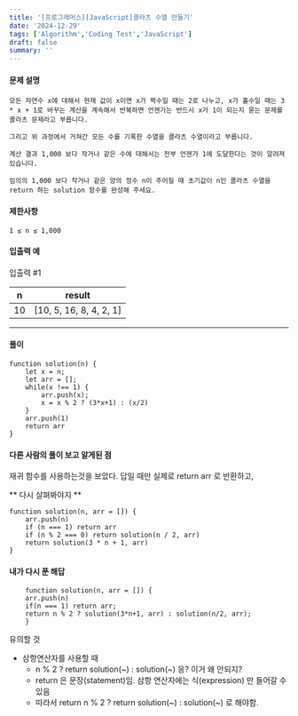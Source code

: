 ```yaml
---
title: '[프로그래머스][JavaScript]콜라츠 수열 만들기'
date: '2024-12-29'
tags: ['Algorithm','Coding Test','JavaScript']
draft: false
summary: ''
---
```

#### 문제 설명
    모든 자연수 x에 대해서 현재 값이 x이면 x가 짝수일 때는 2로 나누고, x가 홀수일 때는 3 * x + 1로 바꾸는 계산을 계속해서 반복하면 언젠가는 반드시 x가 1이 되는지 묻는 문제를 콜라츠 문제라고 부릅니다.

    그리고 위 과정에서 거쳐간 모든 수를 기록한 수열을 콜라츠 수열이라고 부릅니다.
    
    계산 결과 1,000 보다 작거나 같은 수에 대해서는 전부 언젠가 1에 도달한다는 것이 알려져 있습니다.
    
    임의의 1,000 보다 작거나 같은 양의 정수 n이 주어질 때 초기값이 n인 콜라츠 수열을 return 하는 solution 함수를 완성해 주세요.
#### 제한사항
````
1 ≤ n ≤ 1,000
````
#### 입출력 예
입출력 #1

|n	|result|
|----|----|
|10	|[10, 5, 16, 8, 4, 2, 1]|
---
#### 풀이
````
function solution(n) {
    let x = n;
    let arr = [];
    while(x !== 1) {
        arr.push(x);
        x = x % 2 ? (3*x+1) : (x/2) 
    }
    arr.push(1)
    return arr
}
````
#### 다른 사람의 풀이 보고 알게된 점
재귀 함수를 사용하는것을 보았다.
답일 때만 실제로 return arr 로 반환하고,

 ** 다시 살펴봐야지 ** 
````
function solution(n, arr = []) {
    arr.push(n)
    if (n === 1) return arr
    if (n % 2 === 0) return solution(n / 2, arr)
    return solution(3 * n + 1, arr)
}
````

#### 내가 다시 푼 해답
````
    function solution(n, arr = []) {
    arr.push(n)
    if(n === 1) return arr;
    return n % 2 ? solution(3*n+1, arr) : solution(n/2, arr);
    }
````
유의할 것 
- 삼항연산자를 사용할 때 
  - n % 2 ? return solution(~) : solution(~) 응? 이거 왜 안되지?
  - return 은 문장(statement)임. 삼항 연산자에는 식(expression) 만 들어갈 수 있음
  - 따라서 return n % 2 ? return solution(~) : solution(~) 로 해야함.